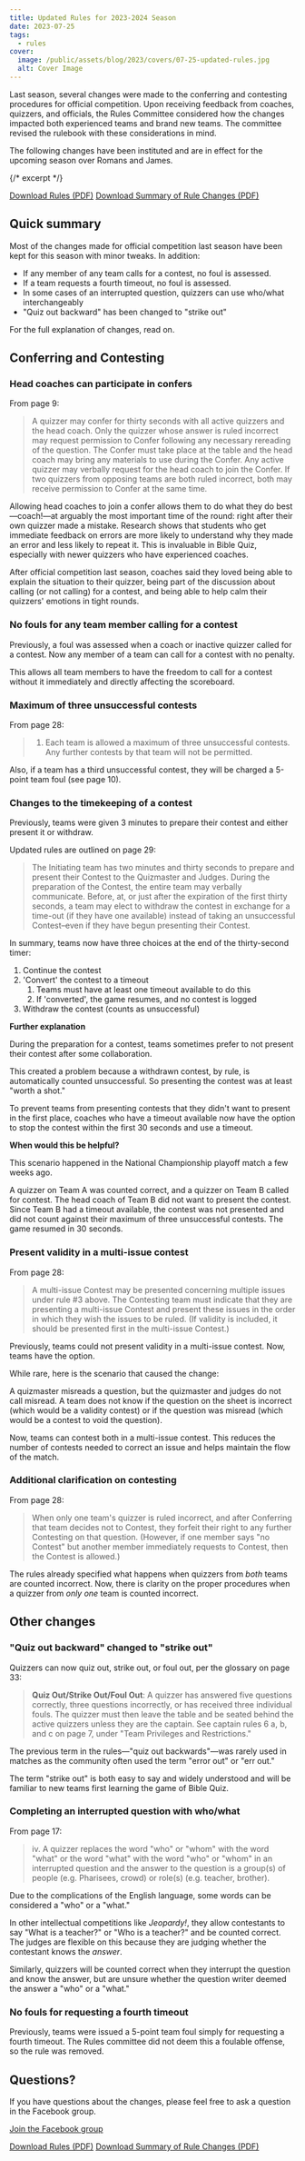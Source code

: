```yaml
---
title: Updated Rules for 2023-2024 Season
date: 2023-07-25
tags:
  - rules
cover:
  image: /public/assets/blog/2023/covers/07-25-updated-rules.jpg
  alt: Cover Image
---
```


Last season, several changes were made to the conferring and contesting procedures for official competition. Upon receiving feedback from coaches, quizzers, and officials, the Rules Committee considered how the changes impacted both experienced teams and brand new teams. The committee revised the rulebook with these considerations in mind.

The following changes have been instituted and are in effect for the upcoming season over Romans and James.

{/* excerpt */}

<a href="https://www.biblequiz.com/assets/2024/23-24 Bible Quiz Rules.pdf" class="btn btn-primary">Download Rules (PDF)</a>  <a href="https://www.biblequiz.com/assets/2024/23-24 Bible Quiz Rules Summary.pdf" class="btn btn-primary">Download Summary of Rule Changes (PDF)</a>

## Quick summary

Most of the changes made for official competition last season have been kept for this season with minor tweaks. In addition:
- If any member of any team calls for a contest, no foul is assessed.
- If a team requests a fourth timeout, no foul is assessed.
- In some cases of an interrupted question, quizzers can use who/what interchangeably 
- "Quiz out backward" has been changed to "strike out"

For the full explanation of changes, read on.

## Conferring and Contesting

### Head coaches can participate in confers

From page 9:

> A quizzer may confer for thirty seconds with all active quizzers and the head coach. Only the quizzer whose answer is ruled incorrect may request permission to Confer following any necessary rereading of the question. The Confer must take place at the table and the head coach may bring any materials to use during the Confer. Any active quizzer may verbally request for the head coach to join the Confer. If two quizzers from opposing teams are both ruled incorrect, both may receive permission to Confer at the same time.

Allowing head coaches to join a confer allows them to do what they do best—coach!—at arguably the most important time of the round: right after their own quizzer made a mistake. Research shows that students who get immediate feedback on errors are more likely to understand why they made an error and less likely to repeat it. This is invaluable in Bible Quiz, especially with newer quizzers who have experienced coaches.

After official competition last season, coaches said they loved being able to explain the situation to their quizzer, being part of the discussion about calling (or not calling) for a contest, and being able to help calm their quizzers' emotions in tight rounds.


### No fouls for any team member calling for a contest

Previously, a foul was assessed when a coach or inactive quizzer called for a contest. Now any member of a team can call for a contest with no penalty. 

This allows all team members to have the freedom to call for a contest without it immediately and directly affecting the scoreboard.


### Maximum of three unsuccessful contests

From page 28: 

> 1. Each team is allowed a maximum of three unsuccessful contests. Any further contests by that team will not be permitted.

Also, if a team has a third unsuccessful contest, they will be charged a 5-point team foul (see page 10).

### Changes to the timekeeping of a contest

Previously, teams were given 3 minutes to prepare their contest and either present it or withdraw.

Updated rules are outlined on page 29: 

> The Initiating team has two minutes and thirty seconds to prepare and present their Contest to the Quizmaster and Judges. During the preparation of the Contest, the entire team may verbally communicate. Before, at, or just after the expiration of the first thirty seconds, a team may elect to withdraw the contest in exchange for a time-out (if they have one available) instead of taking an unsuccessful Contest–even if they have begun presenting their Contest.

In summary, teams now have three choices at the end of the thirty-second timer:
  1. Continue the contest
  2. 'Convert' the contest to a timeout 
     1. Teams must have at least one timeout available to do this
     2. If 'converted', the game resumes, and no contest is logged
  3. Withdraw the contest (counts as unsuccessful)

**Further explanation**

During the preparation for a contest, teams sometimes prefer to not present their contest after some collaboration.

This created a problem because a withdrawn contest, by rule, is automatically counted unsuccessful. So presenting the contest was at least "worth a shot."

To prevent teams from presenting contests that they didn't want to present in the first place, coaches who have a timeout available now have the option to stop the contest within the first 30 seconds and use a timeout.

**When would this be helpful?**

This scenario happened in the National Championship playoff match a few weeks ago. 

A quizzer on Team A was counted correct, and a quizzer on Team B called for contest. The head coach of Team B did not want to present the contest. Since Team B had a timeout available, the contest was not presented and did not count against their maximum of three unsuccessful contests. The game resumed in 30 seconds.

### Present validity in a multi-issue contest

From page 28:

> A multi-issue Contest may be presented concerning multiple issues under rule #3 above. The Contesting team must indicate that they are presenting a multi-issue Contest and present these issues in the order in which they wish the issues to be ruled. (If validity is included, it should be presented first in the multi-issue Contest.)

Previously, teams could not present validity in a multi-issue contest. Now, teams have the option. 

While rare, here is the scenario that caused the change:

A quizmaster misreads a question, but the quizmaster and judges do not call misread. A team does not know if the question on the sheet is incorrect (which would be a validity contest) or if the question was misread (which would be a contest to void the question). 

Now, teams can contest both in a multi-issue contest. This reduces the number of contests needed to correct an issue and helps maintain the flow of the match.

### Additional clarification on contesting

From page 28: 

> When only one team's quizzer is ruled incorrect, and after Conferring that team decides not to Contest, they forfeit their right to any further Contesting on that question. (However, if one member says "no Contest" but another member immediately requests to Contest, then the Contest is allowed.)

The rules already specified what happens when quizzers from *both* teams are counted incorrect. Now, there is clarity on the proper procedures when a quizzer from *only one* team is counted incorrect.

## Other changes

### "Quiz out backward" changed to "strike out"

Quizzers can now quiz out, strike out, or foul out, per the glossary on page 33:

> **Quiz Out/Strike Out/Foul Out**: A quizzer has answered five questions correctly, three questions incorrectly, or has received three individual fouls. The quizzer must then leave the table and be seated behind the active quizzers unless they are the captain. See captain rules 6 a, b, and c on page 7, under "Team Privileges and Restrictions."

The previous term in the rules—"quiz out backwards"—was rarely used in matches as the community often used the term "error out" or "err out."

The term "strike out" is both easy to say and widely understood and will be familiar to new teams first learning the game of Bible Quiz.

### Completing an interrupted question with who/what

From page 17:

> iv. A quizzer replaces the word "who" or "whom" with the word "what" or the word "what" with the word "who" or "whom" in an interrupted question and the answer to the question is a group(s) of people (e.g. Pharisees, crowd) or role(s) (e.g. teacher, brother).

Due to the complications of the English language, some words can be considered a "who" or a "what."

In other intellectual competitions like *Jeopardy!*, they allow contestants to say "What is a teacher?" or "Who is a teacher?" and be counted correct. The judges are flexible on this because they are judging whether the contestant knows the *answer*.

Similarly, quizzers will be counted correct when they interrupt the question and know the answer, but are unsure whether the question writer deemed the answer a "who" or a "what."

### No fouls for requesting a fourth timeout

Previously, teams were issued a 5-point team foul simply for requesting a fourth timeout. The Rules committee did not deem this a foulable offense, so the rule was removed. 

## Questions?

If you have questions about the changes, please feel free to ask a question in the Facebook group.

<a href="https://www.facebook.com/groups/agbiblequiz" class="btn btn-primary">Join the Facebook group</a>

<a href="https://www.biblequiz.com/assets/2024/23-24 Bible Quiz Rules.pdf" class="btn btn-primary">Download Rules (PDF)</a>  <a href="https://www.biblequiz.com/assets/2024/23-24 Bible Quiz Rules Summary.pdf" class="btn btn-primary">Download Summary of Rule Changes (PDF)</a>
